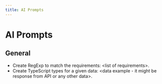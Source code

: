 ```yaml
---
title: AI Prompts
---
```


# AI Prompts

## General

- Create RegExp to match the requirements: \<list of requirements\>.
- Create TypeScript types for a given data: \<data example - it might be response from API or any other data\>.
